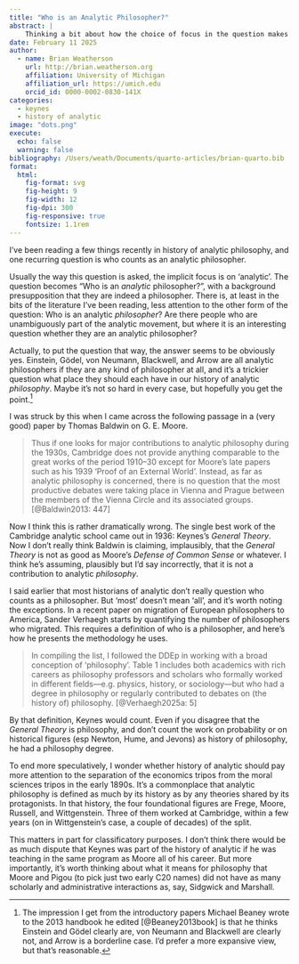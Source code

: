 ```yaml
---
title: "Who is an Analytic Philosopher?"
abstract: |
    Thinking a bit about how the choice of focus in the question makes a difference to the answer.
date: February 11 2025
author:
  - name: Brian Weatherson 
    url: http://brian.weatherson.org
    affiliation: University of Michigan
    affiliation_url: https://umich.edu
    orcid_id: 0000-0002-0830-141X
categories:
  - keynes
  - history of analytic
image: "dots.png"
execute:
  echo: false
  warning: false
bibliography: /Users/weath/Documents/quarto-articles/brian-quarto.bib
format:
  html:
    fig-format: svg
    fig-height: 9
    fig-width: 12
    fig-dpi: 300
    fig-responsive: true
    fontsize: 1.1rem
---
```


I've been reading a few things recently in history of analytic philosophy, and one recurring question is who counts as an analytic philosopher.

Usually the way this question is asked, the implicit focus is on 'analytic'. The question becomes "Who is an *analytic* philosopher?", with a background presupposition that they are indeed a philosopher. There is, at least in the bits of the literature I've been reading, less attention to the other form of the question: Who is an analytic *philosopher*? Are there people who are unambiguously part of the analytic movement, but where it is an interesting question whether they are an analytic philosopher?

Actually, to put the question that way, the answer seems to be obviously yes. Einstein, Gödel, von Neumann, Blackwell, and Arrow are all analytic philosophers if they are any kind of philosopher at all, and it's a trickier question what place they should each have in our history of analytic *philosophy*. Maybe it's not so hard in every case, but hopefully you get the point.^[The impression I get from the introductory papers Michael Beaney wrote to the 2013 handbook he edited [@Beaney2013book] is that he thinks Einstein and Gödel clearly are, von Neumann and Blackwell are clearly not, and Arrow is a borderline case. I'd prefer a more expansive view, but that's reasonable.]

I was struck by this when I came across the following passage in a (very good) paper by Thomas Baldwin on G. E. Moore.

> Thus if one looks for major contributions to analytic philosophy during the 1930s, Cambridge does not provide anything comparable to the great works of the period 1910–30 except for Moore’s late papers such as his 1939 ‘Proof of an External World’. Instead, as far as analytic philosophy is concerned, there is no question that the most productive debates were taking place in Vienna and Prague between the members of the Vienna Circle and its associated groups. [@Baldwin2013: 447]

Now I think this is rather dramatically wrong. The single best work of the Cambridge analytic school came out in 1936: Keynes's _General Theory_. Now I don't really think Baldwin is claiming, implausibly, that the _General Theory_ is not as good as Moore's _Defense of Common Sense_ or whatever. I think he's assuming, plausibly but I'd say incorrectly, that it is not a contribution to analytic _philosophy_.

I said earlier that most historians of analytic don't really question who counts as a philosopher. But 'most' doesn't mean 'all', and it's worth noting the exceptions. In a recent paper on migration of European philosophers to America, Sander Verhaegh starts by quantifying the number of philosophers who migrated. This requires a definition of who is a philosopher, and here's how he presents the methodology he uses.

> In compiling the list, I followed the DDEp in working with a broad conception of 'philosophy'. Table 1 includes both academics with rich careers as philosophy professors and scholars who formally worked in different fields—e.g. physics, history, or sociology—but who had a degree in philosophy or regularly contributed to debates on (the history of) philosophy. [@Verhaegh2025a: 5]

By that definition, Keynes would count. Even if you disagree that the _General Theory_ is philosophy, and don't count the work on probability or on historical figures (esp Newton, Hume, and Jevons) as history of philosophy, he had a philosophy degree.

To end more speculatively, I wonder whether history of analytic should pay more attention to the separation of the economics tripos from the moral sciences tripos in the early 1890s. It's a commonplace that analytic philosophy is defined as much by its history as by any theories shared by its protagonists. In that history, the four foundational figures are Frege, Moore, Russell, and Wittgenstein. Three of them worked at Cambridge, within a few years (on in Wittgenstein's case, a couple of decades) of the split.

This matters in part for classificatory purposes. I don't think there would be as much dispute that Keynes was part of the history of analytic if he was teaching in the same program as Moore all of his career. But more importantly, it's worth thinking about what it means for philosophy that Moore and Pigou (to pick just two early C20 names) did not have as many scholarly and administrative interactions as, say, Sidgwick and Marshall.

